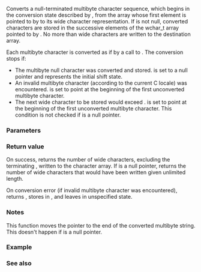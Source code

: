 {{cpp/title|mbsrtowcs}}
{{cpp/string/multibyte/navbar}}
{{ddcl|header=cwchar|
std::size_t mbsrtowcs( wchar_t* dst,
                       const char** src,
                       std::size_t len,
                       std::mbstate_t* ps );
}}

Converts a null-terminated multibyte character sequence, which begins in the conversion state described by {{c|*ps}}, from the array whose first element is pointed to by {{c|*src}} to its wide character representation. If {{c|dst}} is not null, converted characters are stored in the successive elements of the wchar_t array pointed to by {{c|dst}}. No more than {{c|len}} wide characters are written to the destination array.

Each multibyte character is converted as if by a call to {{lc|std::mbrtowc}}. The conversion stops if:
* The multibyte null character was converted and stored. {{c|src}} is set to a null pointer and {{tt|*ps}} represents the initial shift state.
* An invalid multibyte character (according to the current C locale) was encountered. {{c|src}} is set to point at the beginning  of the first unconverted multibyte character.
* The next wide character to be stored would exceed {{c|len}}. {{c|src}} is set to point at the beginning of the first unconverted multibyte character. This condition is not checked if {{c|dst}} is a null pointer.

===Parameters===
{{par begin}}
{{par|dst|pointer to wide character array where the results will be stored}}
{{par|src|pointer to pointer to the first element of a null-terminated multibyte string}}
{{par|len|number of wide characters available in the array pointed to by dst}}
{{par|ps|pointer to the conversion state object}}
{{par end}}

===Return value===
On success, returns the number of wide characters, excluding the terminating {{c|L'\0'}}, written to the character array. If {{c|dst}} is a null pointer, returns the number of wide characters that would have been written given unlimited length.

On conversion error (if invalid multibyte character was encountered), returns {{c|static_cast&lt;std::size_t&gt;(-1)}}, stores {{lc|EILSEQ}} in {{lc|errno}}, and leaves {{c|*ps}} in unspecified state.

===Notes===
This function moves the {{c|src}} pointer to the end of the converted multibyte string. This doesn't happen if {{c|dst}} is a null pointer.

===Example===
{{example
|code=
#include &lt;clocale&gt;
#include &lt;cwchar&gt;
#include &lt;iostream&gt;
#include &lt;vector&gt;

void print_as_wide(const char* mbstr)
{
    std::mbstate_t state = std::mbstate_t();
    std::size_t len = 1 + std::mbsrtowcs(nullptr, &amp;mbstr, 0, &amp;state);
    std::vector&lt;wchar_t&gt; wstr(len);
    std::mbsrtowcs(&amp;wstr[0], &amp;mbstr, wstr.size(), &amp;state);
    std::wcout &lt;&lt; "Wide string: " &lt;&lt; &amp;wstr[0] &lt;&lt; '\n'
               &lt;&lt; "The length, including '\\0': " &lt;&lt; wstr.size() &lt;&lt; '\n';
}

int main()
{
    std::setlocale(LC_ALL, "en_US.utf8");
    const char* mbstr = "z\u00df\u6c34\U0001f34c"; // or u8"zß水🍌"
    print_as_wide(mbstr);
}
|output=
Wide string: zß水🍌
The length, including '\0': 5
}}

===See also===
{{dsc begin}}
{{dsc inc|cpp/string/multibyte/dsc mbrtowc}}
{{dsc inc|cpp/string/multibyte/dsc wcsrtombs}}
{{dsc inc|cpp/locale/codecvt/dsc do_in}}
{{dsc see c|c/string/multibyte/mbsrtowcs}}
{{dsc end}}

{{langlinks|de|es|fr|it|ja|pt|ru|zh}}